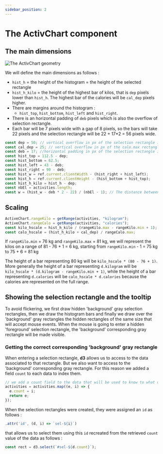 ```yaml
---
sidebar_position: 2
---
```


# The ActivChart component

## The main dimensions

![The ActivChart geometry](/img/activities_geom.png)

We will define the main dimensions as follows :

- `hist_h` = the height of the histogram = the height of the selected rectangle
- `hist_h_kilo` = the height of the highest bar of kilos, that is `dep` pixels lower than `hist_h`. The highest bar of the calories will be `cal_dep` pixels higher.
- There are margins around the histogram :
  - `hist_top`, `hist_bottom`, `hist_left` and `hist_right`.
- There is an horizontal padding of `deb` pixels which is also the overflow of selection rectangle.
- Each bar will be 7 pixels wide with a gap of 8 pixels, so the bars will take 22 pixels and the selection rectangle will be 22 + 17\*2 = 56 pixels wide.

```javascript
const dep = 50; // vertical overflow in px of the selection rectangle in relation to the max kilo
const cal_dep = 25; // vertical overflow in px of the calo.max rectangle in relation to kilo.max
const deb = 17; //horizontal padding in px of the selection rectangle in relation to the max kilo
const hist_top = 112.5 - dep;
const hist_bottom = 62.5;
const hist_left = 43 - deb;
const hist_right = 90 - deb;
const hist_w = ref.current.clientWidth - (hist_right + hist_left);
const hist_h = ref.current.clientHeight - (hist_bottom + hist_top);
const hist_h_kilo = hist_h - dep;
const nbEl = activities.length;
const w = (hist_w - deb * 2 - 22) / (nbEl - 1); // The distance between two consecutive bars of kilos.
```

## Scaling

```javascript
ActiveChart.rangeKilo = getRange(activities, "kilogram");
ActiveChart.rangeCalo = getRange(activities, "calories");
const kilo_hscale = hist_h_kilo / (rangeKilo.max - rangeKilo.min + 1);
const calo_hscale = (hist_h_kilo + cal_dep) / rangeCalo.max;
```

If `rangeKilo.min` = 76 kg and `rangeKilo.max` = 81 kg, we will represent the kilos on a range of 81 - 76 + 1 = 6 kg, starting from `rangeKilo.min` - 1 = 75 kg to 75 + 6 = 81 kg

The height of a bar representing 80 kg will be `kilo_hscale * (80 - 76 + 1)`. More generally the height of a bar representing `d.kilogram` will be `kilo_hscale * (d.kilogram - rangeKilo.min + 1)`, while the
height of a bar representing `d.calories` will be `calo_hscale * d.calories` because the calories are represented on the full range.

## Showing the selection rectangle and the tooltip

To avoid flickering, we first draw hidden 'background' gray selection rectangles, then we draw the histogram bars and finally we draw
over the 'background' gray rectangles the hidden rectangles of the same size that will accept mouse events. When the mouse is going to enter
a hidden 'foreground' selection rectangle, the 'background' corresponding gray rectangle will be made visible.

### Getting the correct corresponding 'background' gray rectangle

When entering a selection rectangle, **d3** allows us to access to the data associated to that rectangle. But we also
want to access to the 'background' corresponding gray rectangle. For this reason we added a field `count` to each data to index them.

```javascript
// we add a count field to the data that will be used to know to what day each data refers to
activities = activities.map((e, i) => {
  e.count = i;
  return e;
});
```

When the selection rectangles were created, they were assigned an `id` as follows :

```javascript
.attr('id', (d, i) => `sel-${i}`)
```

that allows us to select them using this `id` recreated from the retrieved `count` value of the data
as follows :

```javascript
const rect = d3.select(`#sel-${d.count}`);
```
